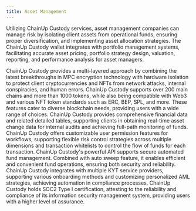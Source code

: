 ```yaml
---
title: Asset Management
---
```


Utilizing ChainUp Custody services, asset management companies can manage risk by isolating client assets from operational funds, ensuring proper diversification, and implementing asset allocation strategies. The ChainUp Custody wallet integrates with portfolio management systems, facilitating accurate asset pricing, portfolio strategy design, valuation, reporting, and performance analysis for asset managers.

<Accordion title="Industry-Leading Cryptographic Technology">
ChainUp Custody provides a multi-layered approach by combining the latest breakthroughs in MPC encryption technology with hardware isolation to protect client cryptocurrencies and NFTs from network attacks, internal conspiracies, and human errors.
</Accordion>
<Accordion title="Multi-Chain Support and NFT Standards">
ChainUp Custody supports over 200 main chains and more than 1000 tokens, while also being compatible with Web3 and various NFT token standards such as ERC, BEP, SPL, and more. These features cater to diverse blockchain needs, providing users with a wide range of choices.
</Accordion>
<Accordion title="Efficient Financial Reconciliation">
ChainUp Custody provides comprehensive financial data and related detailed tables, supporting clients in obtaining real-time asset change data for internal audits and achieving full-path monitoring of funds.
</Accordion>
<Accordion title="Transaction Strategies and Whitelists">
ChainUp Custody offers customizable user permission features for workflows, supporting flexible risk control strategies across multiple dimensions and transaction whitelists to control the flow of funds for each transaction.
</Accordion>
<Accordion title="Efficient Asset Management API">
ChainUp Custody's powerful API supports secure automated fund management. Combined with auto sweep feature, it enables efficient and convenient fund operations, ensuring both security and reliability.
</Accordion>
<Accordion title="Integrated Compliance System">
ChainUp Custody integrates with multiple KYT service providers, supporting various onboarding methods and customizing personalized AML strategies, achieving automation in compliance processes.
</Accordion>
<Accordion title="International Security Certification Assurance">
ChainUp Custody holds SOC2 Type I certification, attesting to the reliability and compliance of its information security management system, providing users with a higher level of assurance.
</Accordion>
